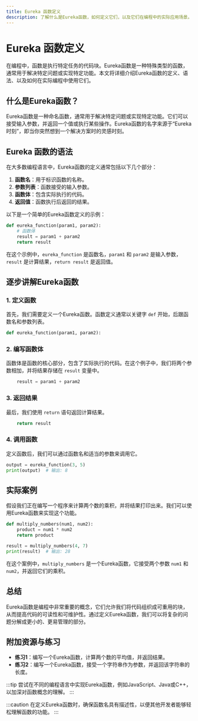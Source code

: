 ```yaml
---
title: Eureka 函数定义
description: 了解什么是Eureka函数，如何定义它们，以及它们在编程中的实际应用场景。
---
```


# Eureka 函数定义

在编程中，函数是执行特定任务的代码块。Eureka函数是一种特殊类型的函数，通常用于解决特定问题或实现特定功能。本文将详细介绍Eureka函数的定义、语法、以及如何在实际编程中使用它们。

## 什么是Eureka函数？

Eureka函数是一种命名函数，通常用于解决特定问题或实现特定功能。它们可以接受输入参数，并返回一个值或执行某些操作。Eureka函数的名字来源于“Eureka时刻”，即当你突然想到一个解决方案时的灵感时刻。

## Eureka 函数的语法

在大多数编程语言中，Eureka函数的定义通常包括以下几个部分：

1. **函数名**：用于标识函数的名称。
2. **参数列表**：函数接受的输入参数。
3. **函数体**：包含实际执行的代码。
4. **返回值**：函数执行后返回的结果。

以下是一个简单的Eureka函数定义的示例：

```python
def eureka_function(param1, param2):
    # 函数体
    result = param1 + param2
    return result
```

在这个示例中，`eureka_function` 是函数名，`param1` 和 `param2` 是输入参数，`result` 是计算结果，`return result` 是返回值。

## 逐步讲解Eureka函数

### 1. 定义函数

首先，我们需要定义一个Eureka函数。函数定义通常以关键字 `def` 开始，后跟函数名和参数列表。

```python
def eureka_function(param1, param2):
```

### 2. 编写函数体

函数体是函数的核心部分，包含了实际执行的代码。在这个例子中，我们将两个参数相加，并将结果存储在 `result` 变量中。

```python
    result = param1 + param2
```

### 3. 返回结果

最后，我们使用 `return` 语句返回计算结果。

```python
    return result
```

### 4. 调用函数

定义函数后，我们可以通过函数名和适当的参数来调用它。

```python
output = eureka_function(3, 5)
print(output)  # 输出: 8
```

## 实际案例

假设我们正在编写一个程序来计算两个数的乘积，并将结果打印出来。我们可以使用Eureka函数来实现这个功能。

```python
def multiply_numbers(num1, num2):
    product = num1 * num2
    return product

result = multiply_numbers(4, 7)
print(result)  # 输出: 28
```

在这个案例中，`multiply_numbers` 是一个Eureka函数，它接受两个参数 `num1` 和 `num2`，并返回它们的乘积。

## 总结

Eureka函数是编程中非常重要的概念，它们允许我们将代码组织成可重用的块，从而提高代码的可读性和可维护性。通过定义Eureka函数，我们可以将复杂的问题分解成更小的、更易管理的部分。

## 附加资源与练习

- **练习1**：编写一个Eureka函数，计算两个数的平均值，并返回结果。
- **练习2**：编写一个Eureka函数，接受一个字符串作为参数，并返回该字符串的长度。

:::tip
尝试在不同的编程语言中实现Eureka函数，例如JavaScript、Java或C++，以加深对函数概念的理解。
:::

:::caution
在定义Eureka函数时，确保函数名具有描述性，以便其他开发者能够轻松理解函数的功能。
:::